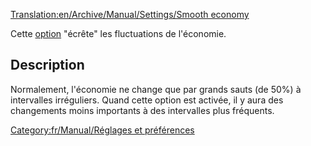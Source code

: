 [[Translation:en/Archive/Manual/Settings/Smooth economy]]


Cette [[fr/Options avancées/Économie#permettre-une-economie-stable-plus-de-petits-changements|option]] "écrête" les fluctuations de l'économie.

== Description ==
Normalement, l'économie ne change que par grands sauts (de 50%) à intervalles irréguliers. Quand cette option est activée, il y aura des changements moins importants à des intervalles plus fréquents.

[[Category:fr/Manual/Réglages et préférences]]